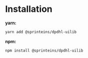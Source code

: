 
<Meta title="00_Welcome/02_Install" component={null} />

# Installation

**yarn:**

```sh
yarn add @sprinteins/dpdhl-uilib
```

**npm:**

```sh
npm install @sprinteins/dpdhl-uilib
```